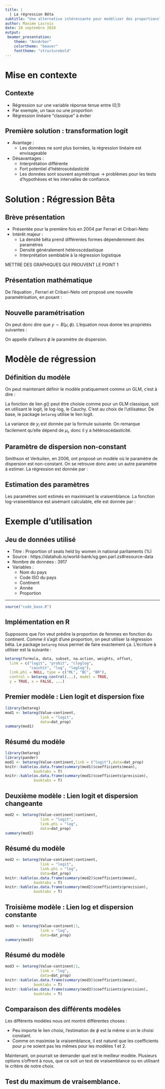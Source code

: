 ```yaml
---
title: |
  | La régression Bêta 
subtitle: "Une alternative intéressante pour modéliser des proportions"
author: Maxime Lacroix
date: 28 septembre 2018
output: 
 beamer_presentation:
    theme: "AnnArbor"
    colortheme: "beaver"
    fonttheme: "structurebold"
---
```


# Mise en contexte

## Contexte

- Régression sur une variable réponse tenue entre (0,1)
- Par exemple, un taux ou une proportion
- Régression linéaire "classique" à éviter

## Première solution : transformation logit

\begin{exampleblock}{Première transformation possible}
\begin{equation} 
  \widetilde{y} = log(\frac{y}{1-y})
  \label{eq:beta_base}
\end{equation} 
\end{exampleblock}

- Avantage :
    - Les données ne sont plus bornées, la régression linéaire est envisageable
- Désavantages : 
    - Interprétation différente
    - Fort potentiel d'hétéroscédasticité
    - Les données sont souvent asymétrique $\rightarrow$ problèmes pour les tests d'hypothèses et les intervalles de confiance.
    


# Solution : Régression Bêta

## Brève présentation 

- Présentée pour la première fois en 2004 par Ferrari et Cribari-Neto
- Intérêt majeur : 
    - La densité bêta prend différentes formes dépendemment des paramètres
    - Densité généralement hétéroscédastique
    - Interprétation semblable à la régression logistique

METTRE DES GRAPHIQUES QUI PROUVENT LE POINT 1

## Présentation mathématique

\begin{exampleblock}{Densité d'une loi bêta}
\begin{equation} 
  f_Y\left(y\right) = \frac{\Gamma(\alpha+\beta)}{\Gamma(\alpha)\Gamma(\beta)} y^{\alpha-1}(1-y)^{\beta - 1}
  \label{eq:beta_base}
\end{equation} 
\end{exampleblock}

De l'équation \ref{eq:beta_base}, Ferrari et Cribari-Neto ont proposé une nouvelle paramétrisation, en posant :
\begin{itemize}
  \item $\mu = \frac{\alpha}{\alpha + \beta}$
  \item $\phi = \alpha + \beta$
\end{itemize}  

## Nouvelle paramétrisation

\begin{exampleblock}{Densité sous la nouvelle paramétrisation}
\begin{equation} 
  f_{Y}\left(y\right) = \frac{\Gamma(\mu\phi)}{\Gamma((1-\mu)\phi)} y^{\mu\phi-1}(1-y)^{(1-\mu)(\phi-1)}
  \label{eq:beta_nouvelle}
\end{equation} 
\end{exampleblock}

On peut donc dire que $y\sim B(\mu,\phi)$. L'équation \ref{eq:beta_nouvelle} nous donne les propriétés suivantes : 
\begin{itemize}
  \item $E(y) = \mu$
  \item $Var(y) = \frac{\mu(1-\mu)}{1+\phi}$
\end{itemize} 

On appelle d'ailleurs $\phi$ le paramètre de dispersion.

# Modèle de régression

## Définition du modèle
On peut maintenant définir le modèle pratiquement comme un GLM, c'est à dire : 
\begin{exampleblock}{Modèle de régression bêta simple}
\begin{equation} 
  g(\mu_i) = x_i^t\beta = \eta_i
  \label{eq:beta_mod}
\end{equation} 
\end{exampleblock}

La fonction de lien $g()$ peut être choisie comme pour un GLM classique, soit en utilisant le logit, le log-log, le Cauchy. C'est au choix de l'utilisateur. De base, le package ```betareg``` utilise le lien logit. 

La variance de $y_i$ est donnée par la formule suivante. On remarque facilement qu'elle dépend de $\mu_i$, donc il y a hétéroscédasticité.

\begin{exampleblock}{}
\begin{equation} 
  VAR(y_i) = \frac{\mu_i(1- \mu_i)}{1 + \phi}
  \label{eq:var}
\end{equation} 
\end{exampleblock}

## Paramètre de dispersion non-constant

Smithson et Verkuilen, en 2006, ont proposé un modèle où le paramètre de dispersion est non-constant. On se retrouve donc avec un autre paramètre à estimer. La régression est donnée par : 

\begin{exampleblock}{Modèle de régression bêta avec dispersion changeante}
\begin{equation} 
  g_1(\mu_i) = x_i^t\beta = \eta_{1i}
  \label{eq:var}
\end{equation}
\begin{equation} 
  g_2(\phi_i) = z_i^t\gamma = \eta_{2i}
  \label{eq:var4}
\end{equation}
\end{exampleblock}

## Estimation des paramètres

Les paramètres sont estimés en maximisant la vraisemblance. La fonction log-vraisemblance est aisémant calculable, elle est donnée par : 
\begin{exampleblock}{Fonction du log-vraisemblance}
\begin{equation}
\begin{aligned}
l_i(\mu_i,\phi_i) =  & log\Gamma(\phi_i) - log\Gamma(\mu_i\phi_i) - \\
      & log\Gamma((1-\mu_i)\phi_i) + (\mu_i\phi_i - 1)log(y_i) + \\
      & ((1-\mu_i)\phi_i-1)log(1-y_i)
      \label{eq:var}
\end{aligned}
\end{equation}
\end{exampleblock}

# Exemple d'utilisation

## Jeu de données utilisé

- Titre : Proportion of seats held by women in national parliaments (%)
- Source : https://datahub.io/world-bank/sg.gen.parl.zs#resource-data
- Nombre de données : 3917 
- Variables : 
    - Nom du pays
    - Code ISO du pays
    - Continent
    - Année
    - Proportion

---

```r
source("code_base.R")
```

## Implémentation en R

Supposons que l'on veut prédire la proportion de femmes en fonction du continent. Comme il s'agit d'une proportion, on peut utiliser la régression bêta. Le package ```betareg``` nous permet de faire exactement ça. L'écriture à utiliser est la suivante : 

```r
betareg(formula, data, subset, na.action, weights, offset,
  link = c("logit", "probit", "cloglog", 
           "cauchit", "log", "loglog"),
  link.phi = NULL, type = c("ML", "BC", "BR"),
  control = betareg.control(...), model = TRUE,
  y = TRUE, x = FALSE, ...)
```

## Premier modèle : Lien logit et dispersion fixe 

```r
library(betareg)
mod1 <- betareg(Value~continent,
                link = "logit",
                data=dat_prop)
summary(mod1)
```

## Résumé du modèle


```r
library(betareg)
library(pander)
mod1 <- betareg(Value~continent,link = ("logit"),data=dat_prop)
knitr::kable(as.data.frame(summary(mod1)$coefficients$mean),
             booktabs = T)
knitr::kable(as.data.frame(summary(mod1)$coefficients$precision),
             booktabs = T)
```

## Deuxième modèle : Lien logit et dispersion changeante

```r
mod2 <- betareg(Value~continent|continent,
                link = "logit",
                link.phi = "log",
                data=dat_prop)
summary(mod2)
```

## Résumé du modèle


```r
mod2 <- betareg(Value~continent|continent,
                link = "logit",
                link.phi = "log",
                data=dat_prop)
knitr::kable(as.data.frame(summary(mod2)$coefficients$mean),
             booktabs = T)
knitr::kable(as.data.frame(summary(mod2)$coefficients$precision),
             booktabs = T)
```

## Troisième modèle : Lien log et dispersion constante

```r
mod3 <- betareg(Value~continent|1,
                link = "log",
                data=dat_prop)
summary(mod3)
```

## Résumé du modèle


```r
mod3 <- betareg(Value~continent|1,
                link = "log",
                data=dat_prop)
knitr::kable(as.data.frame(summary(mod3)$coefficients$mean),
             booktabs = T)
knitr::kable(as.data.frame(summary(mod3)$coefficients$precision),
             booktabs = T)
```

## Comparaison des différents modèles 

Les différents modèles nous ont montré différentes choses :

- Peu importe le lien choisi, l'estimation de $\phi$ est la même si on le choisi constant. 
- Comme on maximise la vraisemblance, il est naturel que les coefficients pour $\mu$ ne soient pas les mêmes pour les modèles 1 et 2.

Maintenant, on pourrait se demander quel est le meilleur modèle. Plusieurs options s'offrent à nous, que ce soit un test de vraisemblance ou en utilisant le critère de notre choix. 

## Test du maximum de vraisemblance.




